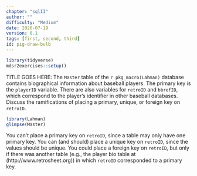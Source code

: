```yaml
---
chapter: "sqlII"
author: ""
difficulty: "Medium"
date: 2020-07-19 
version: 0.1
tags: [first, second, third]
id: pig-draw-bulb
---
```


```r
library(tidyverse)
mdsr2exercises::setup()
```

TITLE GOES HERE: The `Master` table of the `r pkg_macro(Lahman)` database contains biographical information about baseball players. The primary key is the `playerID` variable. There are also variables for `retroID` and `bbrefID`, which correspond to the player's identifier in other baseball databases. Discuss the ramifications of placing a primary, unique, or foreign key on `retroID`.

 <!--begin-answer-->
```r
library(Lahman)
glimpse(Master)
```
You can't place a primary key on `retroID`, since a table may only have one primary key. You can (and should) place a unique key on `retroID`, since the values should be unique. You could place a foreign key on `retroID`, but only if there was another table (e.g., the player bio table at (http://www.retrosheet.org)) in which `retroID` corresponded to a primary key.
 <!--end-answer-->


